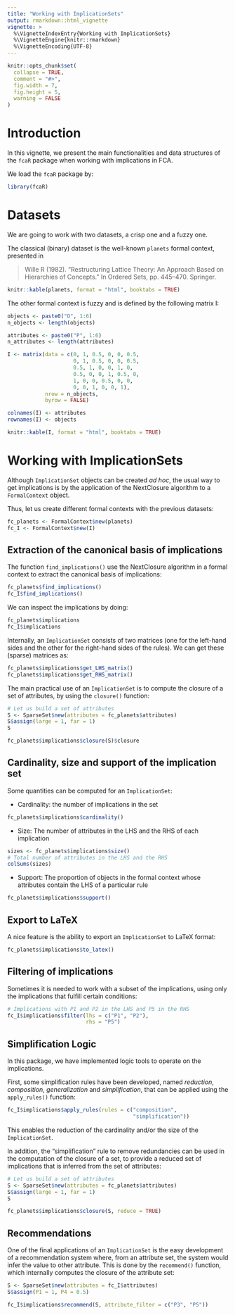 ```yaml
---
title: "Working with ImplicationSets"
output: rmarkdown::html_vignette
vignette: >
  %\VignetteIndexEntry{Working with ImplicationSets}
  %\VignetteEngine{knitr::rmarkdown}
  %\VignetteEncoding{UTF-8}
---
```


```r
knitr::opts_chunk$set(
  collapse = TRUE,
  comment = "#>",
  fig.width = 7,
  fig.height = 5,
  warning = FALSE
)
```

# Introduction

In this vignette, we present the main functionalities and data structures of the `fcaR` package when working with implications in FCA.

We load the `fcaR` package by:
```r
library(fcaR)
```

# Datasets

We are going to work with two datasets, a crisp one and a fuzzy one.

The classical (binary) dataset is the well-known `planets` formal context, presented in 

> Wille R (1982). “Restructuring Lattice Theory: An Approach Based on Hierarchies of Concepts.” In Ordered Sets, pp. 445–470. Springer.

```r
knitr::kable(planets, format = "html", booktabs = TRUE)
```

The other formal context is fuzzy and is defined by the following matrix I:
```r
objects <- paste0("O", 1:6)
n_objects <- length(objects)

attributes <- paste0("P", 1:6)
n_attributes <- length(attributes)

I <- matrix(data = c(0, 1, 0.5, 0, 0, 0.5,
                     0, 1, 0.5, 0, 0, 0.5,
                     0.5, 1, 0, 0, 1, 0,
                     0.5, 0, 0, 1, 0.5, 0,
                     1, 0, 0, 0.5, 0, 0,
                     0, 0, 1, 0, 0, 1),
            nrow = n_objects,
            byrow = FALSE)

colnames(I) <- attributes
rownames(I) <- objects
```

```r
knitr::kable(I, format = "html", booktabs = TRUE)
```

# Working with ImplicationSets

Although `ImplicationSet` objects can be created _ad hoc_, the usual way to get implications is by the application of the NextClosure algorithm to a `FormalContext` object.

Thus, let us create different formal contexts with the previous datasets:
```r
fc_planets <- FormalContext$new(planets)
fc_I <- FormalContext$new(I)
```


## Extraction of the canonical basis of implications

The function `find_implications()` use the NextClosure algorithm in a formal context to extract the canonical basis of implications:
```r
fc_planets$find_implications()
fc_I$find_implications()
```

We can inspect the implications by doing:
```r
fc_planets$implications
fc_I$implications
```

Internally, an `ImplicationSet` consists of two matrices (one for the left-hand sides and the other for the right-hand sides of the rules). We can get these (sparse) matrices as:
```r
fc_planets$implications$get_LHS_matrix()
fc_planets$implications$get_RHS_matrix()
```

The main practical use of an `ImplicationSet` is to compute the closure of a set of attributes, by using the `closure()` function:
```r
# Let us build a set of attributes
S <- SparseSet$new(attributes = fc_planets$attributes)
S$assign(large = 1, far = 1)
S

fc_planets$implications$closure(S)$closure
```

## Cardinality, size and support of the implication set

Some quantities can be computed for an `ImplicationSet`:

* Cardinality: the number of implications in the set
```r
fc_planets$implications$cardinality()
```
* Size: The number of attributes in the LHS and the RHS of each implication
```r
sizes <- fc_planets$implications$size()
# Total number of attributes in the LHS and the RHS
colSums(sizes)
```
* Support: The proportion of objects in the formal context whose attributes contain the LHS of a particular rule
```r
fc_planets$implications$support()
```

## Export to LaTeX

A nice feature is the ability to export an `ImplicationSet` to LaTeX format:
```r
fc_planets$implications$to_latex()
```

## Filtering of implications

Sometimes it is needed to work with a subset of the implications, using only the implications that fulfill certain conditions:
```r
# Implications with P1 and P2 in the LHS and P5 in the RHS
fc_I$implications$filter(lhs = c("P1", "P2"), 
                         rhs = "P5")
```

## Simplification Logic

In this package, we have implemented logic tools to operate on the implications.

First, some simplification rules have been developed, named _reduction_, _composition_, _generalization_ and _simplification_, that can be applied using the `apply_rules()` function:
```r
fc_I$implications$apply_rules(rules = c("composition",
                                        "simplification"))
```
This enables the reduction of the cardinality and/or the size of the `ImplicationSet`.

In addition, the "simplification" rule to remove redundancies can be used in the computation of the closure of a set, to provide a reduced set of implications that is inferred from the set of attributes:
```r
# Let us build a set of attributes
S <- SparseSet$new(attributes = fc_planets$attributes)
S$assign(large = 1, far = 1)
S

fc_planets$implications$closure(S, reduce = TRUE)
```

## Recommendations

One of the final applications of an `ImplicationSet` is the easy development of a recommendation system where, from an attribute set, the system would infer the value to other attribute. This is done by the `recommend()` function, which internally computes the closure of the attribute set:
```r
S <- SparseSet$new(attributes = fc_I$attributes)
S$assign(P1 = 1, P4 = 0.5)

fc_I$implications$recommend(S, attribute_filter = c("P3", "P5"))
```


